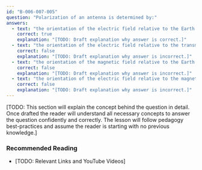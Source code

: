 ```yaml
---
id: "B-006-007-005"
question: "Polarization of an antenna is determined by:"
answers:
  - text: "the orientation of the electric field relative to the Earth's surface"
    correct: true
    explanation: "[TODO: Draft explanation why answer is correct.]"
  - text: "the orientation of the electric field relative to the transmission line"
    correct: false
    explanation: "[TODO: Draft explanation why answer is incorrect.]"
  - text: "the orientation of the magnetic field relative to the Earth's surface"
    correct: false
    explanation: "[TODO: Draft explanation why answer is incorrect.]"
  - text: "the orientation of the electric field relative to the magnetic field"
    correct: false
    explanation: "[TODO: Draft explanation why answer is incorrect.]"
---
```


[TODO: This section will explain the concept behind the question in detail. Once drafted the reader will understand all necessary concepts to answer the question confidently and correctly. The lesson will follow pedagogy best-practices and assume the reader is starting with no previous knowledge.]

### Recommended Reading

- [TODO: Relevant Links and YouTube Videos]
